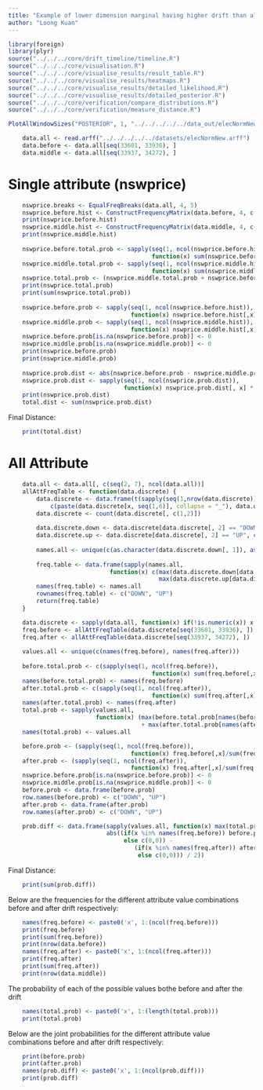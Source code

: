 ```yaml
---
title: "Example of lower dimension marginal having higher drift than all attributes"
author: "Loong Kuan"
---
```


```r
library(foreign)
library(plyr)
source("../../../core/drift_timeline/timeline.R")
source("../../../core/visualisation.R")
source("../../../core/visualise_results/result_table.R")
source("../../../core/visualise_results/heatmaps.R")
source("../../../core/visualise_results/detailed_likelihood.R")
source("../../../core/visualise_results/detailed_posterior.R")
source("../../../core/verification/compare_distributions.R")
source("../../../core/verification/measure_distance.R")
```

```r
PlotAllWindowSizes("POSTERIOR", 1, "../../../../../data_out/elecNormNew/moving_chunk/", c())
```

```r
    data.all <- read.arff("../../../../../datasets/elecNormNew.arff")
    data.before <- data.all[seq(33601, 33936), ]
    data.middle <- data.all[seq(33937, 34272), ]
```

# Single attribute (nswprice)
```r
    nswprice.breaks <- EqualFreqBreaks(data.all, 4, 5)
    nswprice.before.hist <- ConstructFrequencyMatrix(data.before, 4, c("DOWN", "UP"), nswprice.breaks)
    print(nswprice.before.hist)
    nswprice.middle.hist <- ConstructFrequencyMatrix(data.middle, 4, c("DOWN", "UP"), nswprice.breaks)
    print(nswprice.middle.hist)
    
    nswprice.before.total.prob <- sapply(seq(1, ncol(nswprice.before.hist)), 
                                         function(x) sum(nswprice.before.hist[,x])/sum(nswprice.before.hist))
    nswprice.middle.total.prob <- sapply(seq(1, ncol(nswprice.middle.hist)), 
                                         function(x) sum(nswprice.middle.hist[,x])/sum(nswprice.middle.hist))
    nswprice.total.prob <- (nswprice.middle.total.prob + nswprice.before.total.prob) / 2
    print(nswprice.total.prob)
    print(sum(nswprice.total.prob))
    
    nswprice.before.prob <- sapply(seq(1, ncol(nswprice.before.hist)), 
                                   function(x) nswprice.before.hist[,x]/sum(nswprice.before.hist[,x]))
    nswprice.middle.prob <- sapply(seq(1, ncol(nswprice.middle.hist)), 
                                   function(x) nswprice.middle.hist[,x]/sum(nswprice.middle.hist[,x]))
    nswprice.before.prob[is.na(nswprice.before.prob)] <- 0
    nswprice.middle.prob[is.na(nswprice.middle.prob)] <- 0
    print(nswprice.before.prob)
    print(nswprice.middle.prob)
    
    nswprice.prob.dist <- abs(nswprice.before.prob - nswprice.middle.prob) / 2
    nswprice.prob.dist <- sapply(seq(1, ncol(nswprice.prob.dist)), 
                                 function(x) nswprice.prob.dist[, x] * nswprice.total.prob[x])
    print(nswprice.prob.dist)
    total.dist <- sum(nswprice.prob.dist)
```

Final Distance:
```r
    print(total.dist)
```

# All Attribute
```r
    data.all <- data.all[, c(seq(2, 7), ncol(data.all))]
    allAttFreqTable <- function(data.discrete) {
        data.discrete <- data.frame(t(sapply(seq(1,nrow(data.discrete)), function(x) 
            c(paste(data.discrete[x, seq(1,6)], collapse = "_"), data.discrete[x, 7]))))
        data.discrete <- count(data.discrete[, c(1,2)])
    
        data.discrete.down <- data.discrete[data.discrete[, 2] == "DOWN", c(1,3)]
        data.discrete.up <- data.discrete[data.discrete[, 2] == "UP", c(1,3)]
        
        names.all <- unique(c(as.character(data.discrete.down[, 1]), as.character(data.discrete.up[, 1])))
        
        freq.table <- data.frame(sapply(names.all,
                             function(x) c(max(data.discrete.down[data.discrete.down[, 1] == x, 2], 0), 
                                           max(data.discrete.up[data.discrete.up[, 1] == x, 2], 0))))
        names(freq.table) <- names.all
        rownames(freq.table) <- c("DOWN", "UP")
        return(freq.table)
    }

    data.discrete <- sapply(data.all, function(x) if(!is.numeric(x)) x else cut_number(x, 5))
    freq.before <- allAttFreqTable(data.discrete[seq(33601, 33936), ])
    freq.after <- allAttFreqTable(data.discrete[seq(33937, 34272), ])
    
    values.all <- unique(c(names(freq.before), names(freq.after)))
         
    before.total.prob <- c(sapply(seq(1, ncol(freq.before)),
                                         function(x) sum(freq.before[,x])/sum(freq.before)))
    names(before.total.prob) <- names(freq.before)
    after.total.prob <- c(sapply(seq(1, ncol(freq.after)),
                                         function(x) sum(freq.after[,x])/sum(freq.after)))
    names(after.total.prob) <- names(freq.after)
    total.prob <- sapply(values.all, 
                         function(x) (max(before.total.prob[names(before.total.prob) == x], 0) 
                                      + max(after.total.prob[names(after.total.prob) == x], 0)) / 2)
    names(total.prob) <- values.all

    before.prob <- (sapply(seq(1, ncol(freq.before)),
                                   function(x) freq.before[,x]/sum(freq.before[,x])))
    after.prob <- (sapply(seq(1, ncol(freq.after)),
                                   function(x) freq.after[,x]/sum(freq.after[,x])))
    nswprice.before.prob[is.na(nswprice.before.prob)] <- 0
    nswprice.middle.prob[is.na(nswprice.middle.prob)] <- 0
    before.prob <- data.frame(before.prob)
    row.names(before.prob) <- c("DOWN", "UP")
    after.prob <- data.frame(after.prob)
    row.names(after.prob) <- c("DOWN", "UP")

    prob.diff <- data.frame(sapply(values.all, function(x) max(total.prob[names(total.prob) == x], 0) * 
                            abs((if(x %in% names(freq.before)) before.prob[, names(freq.before) == x] 
                                 else c(0,0)) - 
                                    (if(x %in% names(freq.after)) after.prob[, names(freq.after) == x] 
                                     else c(0,0))) / 2))
```

Final Distance:
```r
    print(sum(prob.diff))
```

Below are the frequencies for the different attribute value combinations before and after drift respectively:
```r
    names(freq.before) <- paste0('x', 1:(ncol(freq.before)))
    print(freq.before)
    print(sum(freq.before))
    print(nrow(data.before))
    names(freq.after) <- paste0('x', 1:(ncol(freq.after)))
    print(freq.after)
    print(sum(freq.after))
    print(nrow(data.middle))
```

The probability of each of the possible values bothe before and after the drift
```r
    names(total.prob) <- paste0('x', 1:(length(total.prob)))
    print(total.prob)
```

Below are the joint probabilities for the different attribute value combinations before and after drift respectively:
```r
    print(before.prob)
    print(after.prob)
    names(prob.diff) <- paste0('x', 1:(ncol(prob.diff)))
    print(prob.diff)
```


